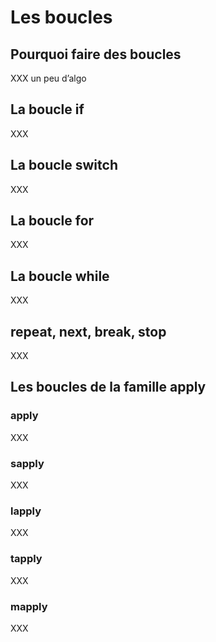 # Les boucles {#loops}

## Pourquoi faire des boucles

XXX un peu d'algo

## La boucle if

XXX

## La boucle switch

XXX

## La boucle for

XXX

## La boucle while

XXX

## repeat, next, break, stop

XXX

## Les boucles de la famille apply

### apply

XXX

### sapply

XXX

### lapply

XXX

### tapply

XXX

### mapply

XXX
